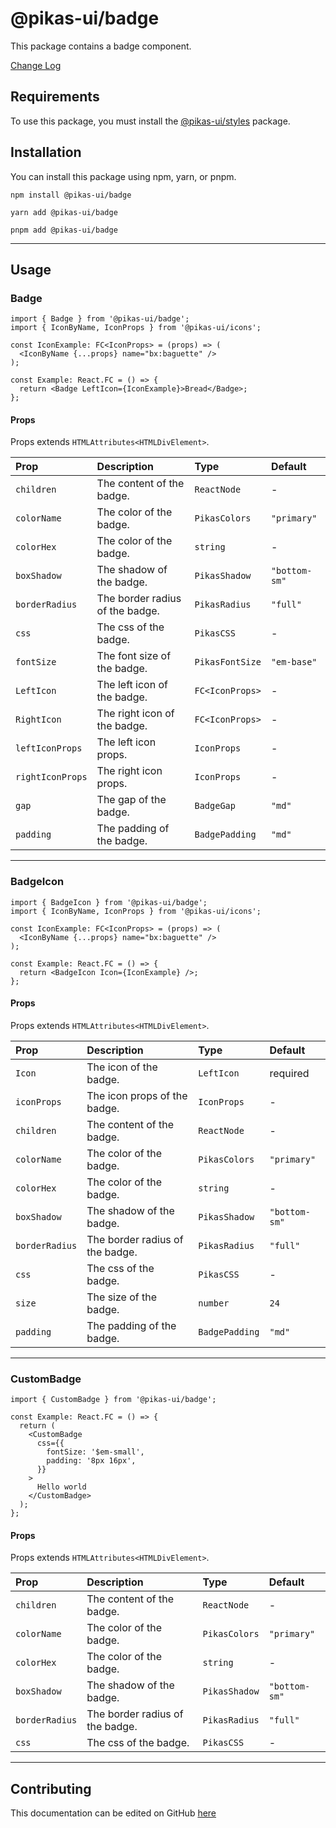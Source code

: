 

<NextSeo title="Badge" />

# @pikas-ui/badge

This package contains a badge component.

<a href="https://github.com/Achaak/pikas/blob/main/packages/ui/badge/CHANGELOG.md">
  Change Log
</a>

## Requirements

To use this package, you must install the <a href={stylesLink}>@pikas-ui/styles</a> package.

## Installation

You can install this package using npm, yarn, or pnpm.

```
npm install @pikas-ui/badge
```

```
yarn add @pikas-ui/badge
```

```
pnpm add @pikas-ui/badge
```

---

## Usage

### Badge

<BadgeExample />

```tsx
import { Badge } from '@pikas-ui/badge';
import { IconByName, IconProps } from '@pikas-ui/icons';

const IconExample: FC<IconProps> = (props) => (
  <IconByName {...props} name="bx:baguette" />
);

const Example: React.FC = () => {
  return <Badge LeftIcon={IconExample}>Bread</Badge>;
};
```

#### Props

Props extends `HTMLAttributes<HTMLDivElement>`.

| Prop             | Description                     | Type            | Default                |
| :--------------- | :------------------------------ | :-------------- | :--------------------- |
| `children`       | The content of the badge.       | `ReactNode`     | -                      |
| `colorName`      | The color of the badge.         | `PikasColors`   | `"primary"`            |
| `colorHex`       | The color of the badge.         | `string`        | -                      |
| `boxShadow`      | The shadow of the badge.        | `PikasShadow`   | `"bottom-sm"` |
| `borderRadius`   | The border radius of the badge. | `PikasRadius`   | `"full"`               |
| `css`            | The css of the badge.           | `PikasCSS`      | -                      |
| `fontSize`       | The font size of the badge.     | `PikasFontSize` | `"em-base"`            |
| `LeftIcon`       | The left icon of the badge.     | `FC<IconProps>` | -                      |
| `RightIcon`      | The right icon of the badge.    | `FC<IconProps>` | -                      |
| `leftIconProps`  | The left icon props.            | `IconProps`     | -                      |
| `rightIconProps` | The right icon props.           | `IconProps`     | -                      |
| `gap`            | The gap of the badge.           | `BadgeGap`      | `"md"`                 |
| `padding`        | The padding of the badge.       | `BadgePadding`  | `"md"`                 |

---

### BadgeIcon

<BadgeIconExample />

```tsx
import { BadgeIcon } from '@pikas-ui/badge';
import { IconByName, IconProps } from '@pikas-ui/icons';

const IconExample: FC<IconProps> = (props) => (
  <IconByName {...props} name="bx:baguette" />
);

const Example: React.FC = () => {
  return <BadgeIcon Icon={IconExample} />;
};
```

#### Props

Props extends `HTMLAttributes<HTMLDivElement>`.

| Prop           | Description                     | Type           | Default                |
| :------------- | :------------------------------ | :------------- | :--------------------- |
| `Icon`         | The icon of the badge.          | `LeftIcon`     | required               |
| `iconProps`    | The icon props of the badge.    | `IconProps`    | -                      |
| `children`     | The content of the badge.       | `ReactNode`    | -                      |
| `colorName`    | The color of the badge.         | `PikasColors`  | `"primary"`            |
| `colorHex`     | The color of the badge.         | `string`       | -                      |
| `boxShadow`    | The shadow of the badge.        | `PikasShadow`  | `"bottom-sm"` |
| `borderRadius` | The border radius of the badge. | `PikasRadius`  | `"full"`               |
| `css`          | The css of the badge.           | `PikasCSS`     | -                      |
| `size`         | The size of the badge.          | `number`       | `24`                   |
| `padding`      | The padding of the badge.       | `BadgePadding` | `"md"`                 |

---

### CustomBadge

<CustomBadgeExample />

```tsx
import { CustomBadge } from '@pikas-ui/badge';

const Example: React.FC = () => {
  return (
    <CustomBadge
      css={{
        fontSize: '$em-small',
        padding: '8px 16px',
      }}
    >
      Hello world
    </CustomBadge>
  );
};
```

#### Props

Props extends `HTMLAttributes<HTMLDivElement>`.

| Prop           | Description                     | Type          | Default                |
| :------------- | :------------------------------ | :------------ | :--------------------- |
| `children`     | The content of the badge.       | `ReactNode`   | -                      |
| `colorName`    | The color of the badge.         | `PikasColors` | `"primary"`            |
| `colorHex`     | The color of the badge.         | `string`      | -                      |
| `boxShadow`    | The shadow of the badge.        | `PikasShadow` | `"bottom-sm"` |
| `borderRadius` | The border radius of the badge. | `PikasRadius` | `"full"`               |
| `css`          | The css of the badge.           | `PikasCSS`    | -                      |

---

## Contributing

This documentation can be edited on GitHub [here](https://github.com/Achaak/pikas/blob/main/apps/docs-ui/pages/components/badge.mdx)
